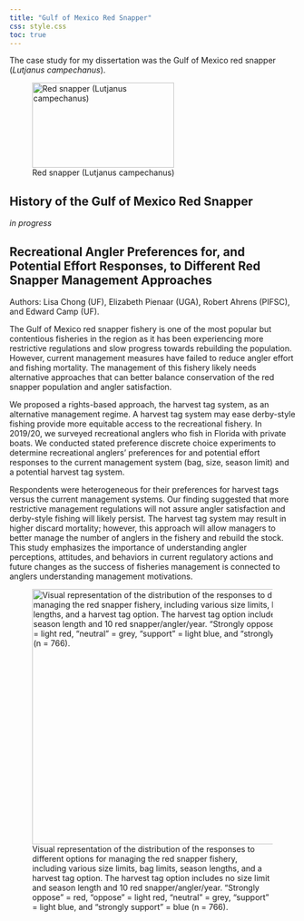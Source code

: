 ```yaml
---
title: "Gulf of Mexico Red Snapper"
css: style.css
toc: true
---
```


The case study for my dissertation was the Gulf of Mexico red snapper (*Lutjanus campechanus*).

![Red snapper (Lutjanus campechanus)](./add_files/images/rs_fig1.jpg){fig-align="center" width="250" height="150"}


## History of the Gulf of Mexico Red Snapper

*in progress*



## Recreational Angler Preferences for, and Potential Effort Responses, to Different Red Snapper Management Approaches

Authors: Lisa Chong (UF), Elizabeth Pienaar (UGA), Robert Ahrens (PIFSC), and Edward Camp (UF).

The Gulf of Mexico red snapper fishery is one of the most popular but contentious fisheries in the region as it has been experiencing more restrictive regulations and slow progress towards rebuilding the population. However, current management measures have failed to reduce angler effort and fishing mortality. The management of this fishery likely needs alternative approaches that can better balance conservation of the red snapper population and angler satisfaction.

We proposed a rights-based approach, the harvest tag system, as an alternative management regime. A harvest tag system may ease derby-style fishing provide more equitable access to the recreational fishery. In 2019/20, we surveyed recreational anglers who fish in Florida with private boats. We conducted stated preference discrete choice experiments to determine recreational anglers' preferences for and potential effort responses to the current management system (bag, size, season limit) and a potential harvest tag system.

Respondents were heterogeneous for their preferences for harvest tags versus the current management systems. Our finding suggested that more restrictive management regulations will not assure angler satisfaction and derby-style fishing will likely persist. The harvest tag system may result in higher discard mortality; however, this approach will allow managers to better manage the number of anglers in the fishery and rebuild the stock. This study emphasizes the importance of understanding angler perceptions, attitudes, and behaviors in current regulatory actions and future changes as the success of fisheries management is connected to anglers understanding management motivations.

![Visual representation of the distribution of the responses to different options for managing the red snapper fishery, including various size limits, bag limits, season lengths, and a harvest tag option. The harvest tag option includes no size limit and season length and 10 red snapper/angler/year. “Strongly oppose” = red, “oppose” = light red, “neutral” = grey, “support” = light blue, and “strongly support” = blue (n = 766).](./add_files/images/rs_fig2.jpeg){fig-align="center" width="550" height="450"}
